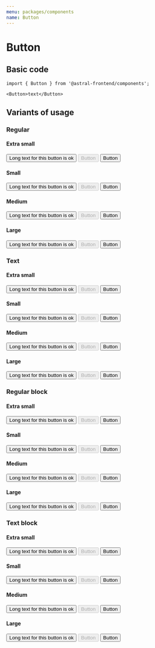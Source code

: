 ```yaml
---
menu: packages/components
name: Button
---
```



# Button

<Props of={Button} />

## Basic code

```
import { Button } from '@astral-frontend/components';

<Button>text</Button>
```

## Variants of usage

### Regular

#### Extra small

<Playground>
  <Button variant="regular" size="extraSmall">
    Long text for this button is ok
  </Button>
  <Button disabled variant="regular" size="extraSmall">
    Button
  </Button>
  <Button loading variant="regular" size="extraSmall">
    Button
  </Button>
</Playground>

#### Small

<Playground>
  <Button variant="regular" size="small">
    Long text for this button is ok
  </Button>
  <Button disabled variant="regular" size="small">
    Button
  </Button>
  <Button loading variant="regular" size="small">
    Button
  </Button>
</Playground>

#### Medium

<Playground>
  <Button variant="regular" size="medium">
    Long text for this button is ok
  </Button>
  <Button disabled variant="regular" size="medium">
    Button
  </Button>
  <Button loading variant="regular" size="medium">
    Button
  </Button>
</Playground>

#### Large

<Playground>
  <Button variant="regular" size="large">
    Long text for this button is ok
  </Button>
  <Button disabled variant="regular" size="large">
    Button
  </Button>
  <Button loading variant="regular" size="large">
    Button
  </Button>
</Playground>

### Text

#### Extra small

<Playground>
  <Button variant="text" size="extraSmall">
    Long text for this button is ok
  </Button>
  <Button disabled variant="text" size="extraSmall">
    Button
  </Button>
  <Button loading variant="text" size="extraSmall">
    Button
  </Button>
</Playground>

#### Small

<Playground>
  <Button variant="text" size="small">
    Long text for this button is ok
  </Button>
  <Button disabled variant="text" size="small">
    Button
  </Button>
  <Button loading variant="text" size="small">
    Button
  </Button>
</Playground>

#### Medium

<Playground>
  <Button variant="text" size="medium">
    Long text for this button is ok
  </Button>
  <Button disabled variant="text" size="medium">
    Button
  </Button>
  <Button loading variant="text" size="medium">
    Button
  </Button>
</Playground>

#### Large

<Playground>
  <Button variant="text" size="large">
    Long text for this button is ok
  </Button>
  <Button disabled variant="text" size="large">
    Button
  </Button>
  <Button loading variant="text" size="large">
    Button
  </Button>
</Playground>

### Regular block

#### Extra small

<Playground>
  <Button variant="regularBlock" size="extraSmall">
    Long text for this button is ok
  </Button>
  <Button disabled variant="regularBlock" size="extraSmall">
    Button
  </Button>
  <Button loading variant="regularBlock" size="extraSmall">
    Button
  </Button>
</Playground>

#### Small

<Playground>
  <Button variant="regularBlock" size="small">
    Long text for this button is ok
  </Button>
  <Button disabled variant="regularBlock" size="small">
    Button
  </Button>
  <Button loading variant="regularBlock" size="small">
    Button
  </Button>
</Playground>

#### Medium

<Playground>
  <Button variant="regularBlock" size="medium">
    Long text for this button is ok
  </Button>
  <Button disabled variant="regularBlock" size="medium">
    Button
  </Button>
  <Button loading variant="regularBlock" size="medium">
    Button
  </Button>
</Playground>

#### Large

<Playground>
  <Button variant="regularBlock" size="large">
    Long text for this button is ok
  </Button>
  <Button disabled variant="regularBlock" size="large">
    Button
  </Button>
  <Button loading variant="regularBlock" size="large">
    Button
  </Button>
</Playground>

### Text block

#### Extra small

<Playground>
  <Button variant="textBlock" size="extraSmall">
    Long text for this button is ok
  </Button>
  <Button disabled variant="textBlock" size="extraSmall">
    Button
  </Button>
  <Button loading variant="textBlock" size="extraSmall">
    Button
  </Button>
</Playground>

#### Small

<Playground>
  <Button variant="textBlock" size="small">
    Long text for this button is ok
  </Button>
  <Button disabled variant="textBlock" size="small">
    Button
  </Button>
  <Button loading variant="textBlock" size="small">
    Button
  </Button>
</Playground>

#### Medium

<Playground>
  <Button variant="textBlock" size="medium">
    Long text for this button is ok
  </Button>
  <Button disabled variant="textBlock" size="medium">
    Button
  </Button>
  <Button loading variant="textBlock" size="medium">
    Button
  </Button>
</Playground>

#### Large

<Playground>
  <Button variant="textBlock" size="large">
    Long text for this button is ok
  </Button>
  <Button disabled variant="textBlock" size="large">
    Button
  </Button>
  <Button loading variant="textBlock" size="large">
    Button
  </Button>
</Playground>
